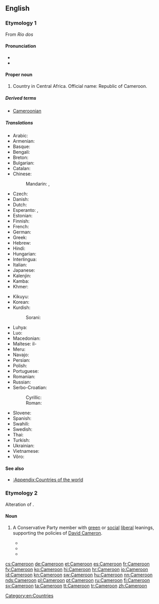 ==English==
{{wikipedia}}

===Etymology 1===
From {{etyl|pt}} ''Rio dos'' {{term|camarão|Camarões|river of [[prawn]]s|lang=pt}}

====Pronunciation====
* {{IPA|/kæməˈruːn/|lang=en}}
* {{rhymes|uːn}}

====Proper noun====
{{en-proper noun}}

# Country in Central Africa. Official name: Republic of Cameroon.

=====Derived terms=====
* [[Cameroonian]]

=====Translations=====
{{trans-top|country in Central Africa}}
* Arabic: {{t-|ar|الكاميرون|m|tr=al-kamiruun}}
* Armenian: {{t-|hy|Կամերուն|tr=Kamerun}}
* Basque: {{t-|eu|Kamerun}}
* Bengali: {{t-|bn|ক্যামেরুন}}
* Breton: {{t-|br|Kameroun}}
* Bulgarian: {{t-|bg|Камерун|m|tr=Kamerún}}
* Catalan: {{t+|ca|Camerun|m}}
* Chinese:
*: Mandarin: {{t-|cmn|喀麥隆|sc=Hani}}, {{t-|cmn|喀麦隆|tr=Kāmàilóng|sc=Hani}}
* Czech: {{t+|cs|Kamerun|m}}
* Danish: {{t+|da|Cameroun}}
* Dutch: {{t+|nl|Kameroen}}
* Esperanto: {{t-|eo|Kamerunio}}, {{t-|eo|Kameruno}}
* Estonian: {{t+|et|Kamerun}}
* Finnish: {{t+|fi|Kamerun}}
* French: {{t+|fr|Cameroun|m}}
* German: {{t+|de|Kamerun}}
* Greek: {{t+|el|Καμερούν|n|tr=Kameroún}}
* Hebrew: {{t-|he|קמרון|tr=qamerun}}
* Hindi: {{t+|hi|कैमरून|tr=kaimarūn}}
* Hungarian: {{t+|hu|Kamerun}}
* Interlingua: {{t-|ia|Cameroun}}
* Italian: {{t-|it|Camerun}}
* Japanese: {{t+|ja|カメルーン|tr=Kamerūn}}
* Kalenjin: {{tø|kln|Kamerun}}
* Kamba: {{tø|kam|Kameluni}}
* Khmer: {{t-|km|កាមេរូន|tr=ka me roon|sc=Khmr}}
{{trans-mid}}
* Kikuyu: {{tø|ki|Kaamerun}}
* Korean: {{t+|ko|카메룬|tr=Kamerun|sc=Hang}}
* Kurdish:
*: Sorani: {{t-|ku|کامیرۆن}}
* Luhya: {{tø|luy|Kameruni}}
* Luo: {{tø|luo|Kamerun}}
* Macedonian: {{t+|mk|Камерун|m|tr=Kámerun}}
* Maltese: il-{{t-|mt|Kamerun}}
* Meru: {{tø|mer|Kameruni}}
* Navajo: {{tø|nv|Táłtłʼááh Chʼosh Daadánígíí Bitooh}}
* Persian: {{t-|fa|کامرون}}
* Polish: {{t+|pl|Kamerun}}
* Portuguese: {{t+|pt|Camarões}}
* Romanian: {{t-|ro|Camerun|n}}
* Russian: {{t+|ru|Камерун|m|tr=Kamerún}}
* Serbo-Croatian:
*: Cyrillic: {{t-|sh|Камерун|m}}
*: Roman: {{t-|sh|Kamerun|m}}
* Slovene: {{t+|sl|Kamerun|m}}
* Spanish: {{t+|es|Camerún}}
* Swahili: {{t+|sw|Kameruni}}
* Swedish: {{t+|sv|Kamerun}}
* Thai: {{t+|th|แคเมอรูน|tr=kae-mer-roon}}
* Turkish: {{t+|tr|Kamerun}}
* Ukrainian: {{t+|uk|Камерун|m|tr=Kamerún}}
* Vietnamese: {{t-|vi|Cameroon}}
* Võro: {{tø|vro|Kamõrun}}
{{trans-bottom}}

====See also====
* [[:Appendix:Countries of the world]]

===Etymology 2===
Alteration of {{term|Cameron|lang=en}}.

====Noun====
{{en-noun}}

# {{UK|politics}} A Conservative Party member with [[green]] or [[social]] [[liberal]] leanings, supporting the policies of [[w:David Cameron|David Cameron]].
#* {{quote-news|date=2007-03-21|title=The Cameroons|author=Andy Beckett|newspaper=The Guardian|url=http://www.guardian.co.uk/politics/2007/mar/21/conservatives.uk|passage=He fears that in downplaying traditional Conservative causes, in changing the party to be more in tune with modern Britain, the '''Cameroons''' have in effect accepted that they won't change the country much in office.}}
#* {{quote-news|date=2010-09-13|title=Nick Boles: The Coalition’s '''Cameroon''' Outrider|author=Iain Martin|newspaper=Wall Street Journal|passage=Today, I spy a coalition outrider: Nick Boles, MP for Grantham, founder of Policy Exchange and the archetypal '''Cameroon''' ultra-modernizer. I don’t think Boles even owned a tie until he was elected to the House of Commons. That’s how much of a '''Cameroon''' the man is.}}
#* {{quote-news|date=2012-03-30|title=Gorgeous George and why Ed Miliband must now pray Ken Livingstone wins London|author=James Chapman|newspaper=Daily Mail|url=http://chapman.dailymail.co.uk/2012/03/index.html|passage=Maude was a moderniser before modernity dawned in the Tory ranks, a '''Cameroon''' before David Cameron.}}

[[Category:en:Countries]]

[[cs:Cameroon]]
[[de:Cameroon]]
[[et:Cameroon]]
[[es:Cameroon]]
[[fr:Cameroon]]
[[fy:Cameroon]]
[[ko:Cameroon]]
[[hi:Cameroon]]
[[hr:Cameroon]]
[[io:Cameroon]]
[[id:Cameroon]]
[[kn:Cameroon]]
[[sw:Cameroon]]
[[hu:Cameroon]]
[[nn:Cameroon]]
[[nds:Cameroon]]
[[pl:Cameroon]]
[[pt:Cameroon]]
[[ru:Cameroon]]
[[fi:Cameroon]]
[[sv:Cameroon]]
[[ta:Cameroon]]
[[tt:Cameroon]]
[[tr:Cameroon]]
[[zh:Cameroon]]